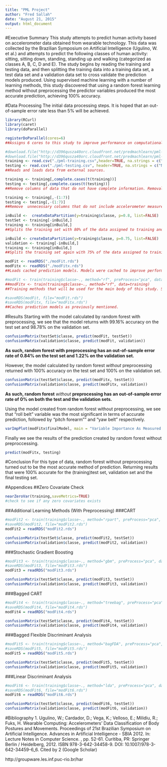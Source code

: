 ```yaml
---
title: "PML Project"
author: "Fred Sallah"
date: "August 21, 2015"
output: html_document
---
```

#Executive Summary
This study attempts to predict human activity based on accelerometer data obtained from wearable technology. This data was collected by the Brazilian Symposium on Artificial Intelligence (Ugulino, W. et al.) and attempts to predict the following classes of human activity: sitting, sitting down, standing, standing up and walking (categorized as classes A, B, C, D and E). The study begins by reading the training and testing data, and then splitting the training data into a training data set, a test data set and a validation data set to cross validate the prediction models produced. Using supervised machine learning with a number of learning methods, this study discovered that using a random forest learning method without preprocessing the predictor variables produced the most accurate prediction, achieving 100% accuracy.

#Data Processing
The initial data processing steps. It is hoped that an out-of-sample error rate less than 5% will be achieved. 
```r
library(RCurl)
library(caret)
library(doParallel)

registerDoParallel(cores=6) 
##Assigns 6 cores to this study to improve performance on computationally intensive tasks.

#download.file("http://d396qusza40orc.cloudfront.net/predmachlearn/pml-training.csv", destfile="./pml-training.csv")
#download.file("http://d396qusza40orc.cloudfront.net/predmachlearn/pml-testing.csv", destfile="./pml-testing.csv")
training <- read.csv("./pml-training.csv",header=TRUE, na.strings = c("NA", ""))
testing <- read.csv("./pml-testing.csv", header=TRUE, na.strings = c("NA", ""))
##Reads and loads data from external sources.

training <- training[,complete.cases(t(training))]
testing <- testing[,complete.cases(t(testing))]
##Remove columns of data that do not have complete information. Removal of NA's was selected as the mitigating solution rather than attempting to populate the missing values with averages or zeros, as the amount of incomplete data was extensive and artificially populating the data would have skewed the predicted results.

training <- training[,-(1:7)]
testing <- testing[,-(1:7)]
##Remove  unnecessary columns that do not include accelerometer measurements (i.e. subject names, row names and timestamps)

inBuild <-  createDataPartition(y=training$classe, p=0.8, list=FALSE)
testSet <- training[-inBuild,]
training <- training[inBuild,]
##Splits the training set with 80% of the data assigned to training and 20% assigned to another test set for cross validation.

inBuild <- createDataPartition(y=training$classe, p=0.75, list=FALSE)
validation <- training[-inBuild,]
training <- training[inBuild,]
##Splits the training set again with 75% of the data assigned to training and 25% assigned to a validation for cross validation. This results in a 60-20-20 split between training, testSet and validation respectively.

modFit <- readRDS("./modFit.rds")
modFitx <- readRDS("./modFitx.rds")
##Loads cached prediction models. Models were cached to improve performance due the computationally intensive task of calculating prediction models.

#modFit <- train(training$classe~., method="rf", preProcess="pca", data=training)
##modFitx <- train(training$classe~., method="rf", data=training)
##Training methods that will be used for the main body of this study. Specifically, modFit uses random forest with preprocessing and modFitx uses random forest without preprocessing. Random forest was found to be the learning method that returned the highest results. Additional learning methods were used. Please see the appendix for a list of them along with their results.

#saveRDS(modFit, file="modFit.rds")
#saveRDS(modFitx, file="modFitx.rds")
##Caches prediction models as previously mentioned.
```

#Results
Starting with the model calculated by random forest with preprocessing, we see that the model returns with 99.16% accuracy on the test set and 98.78% on the validation set.
```r
confusionMatrix(testSet$classe, predict(modFit, testSet))
confusionMatrix(validation$classe, predict(modFit, validation))
```
**As such, random forest with preprocessing has an out-of-sample error rate of 0.84% on the test set and 1.22% on the validation set.**

However, the model calculated by random forest *without* preprocessing returned with 100% accuracy on the test set and 100% on the validation set.
```r
confusionMatrix(testSet$classe, predict(modFitx, testSet))
confusionMatrix(validation$classe, predict(modFitx, validation))
```
**As such, random forest** *without* **preprocessing has an out-of-sample error rate of 0% on both the test and the validation sets.**

Using the model created from random forest without preprocessing, we see that "roll belt" variable was the most significant in terms of accurate prediction, followed by "pitch forearm"" and "yaw belt" respectively.
```r
varImpPlot(modFitx$finalModel, main = "Variable Importance As Measured By Random Forest")
```

Finally we see the results of the prediction created by random forest without preproccessing.
```r
predict(modFitx, testing)
```

#Conclusion
For this type of data, random forest without preprocessing turned out to be the most accurate method of prediction. Returning results that were 100% accurate for the (training)test set, validation set and the final testing set.

#Appendices
##Zero Covariate Check
```r
nearZeroVar(training,saveMetrics=TRUE) 
#check to see if any zero covariates exists
```

##Additional Learning Methods (With Preprocessing)
###CART
```r
#modFit2 <- train(training$classe~., method="rpart", preProcess="pca", data=training,verbose=FALSE)
#saveRDS(modFit2, file="modFit2.rds")
modFit2 = readRDS("modFit2.rds")

confusionMatrix(testSet$classe, predict(modFit2, testSet))
confusionMatrix(validation$classe, predict(modFit2, validation))
```

###Stochastic Gradient Boosting
```r
#modFit3 <- train(training$classe~., method="gbm", preProcess="pca", data=training,verbose=FALSE)
#saveRDS(modFit3, file="modFit3.rds")
modFit3 = readRDS("modFit3.rds")

confusionMatrix(testSet$classe, predict(modFit3, testSet))
confusionMatrix(validation$classe, predict(modFit3, validation))
```

###Bagged CART
```r
#modFit4 <- train(training$classe~., method="treebag", preProcess="pca", data=training)
#saveRDS(modFit4, file="modFit4.rds")
modFit4 = readRDS("modFit4.rds")

confusionMatrix(testSet$classe, predict(modFit4, testSet))
confusionMatrix(validation$classe, predict(modFit4, validation))
```

###Bagged Flexible Discriminant Analysis
```r
#modFit5 <- train(training$classe~., method="bagFDA", preProcess="pca", data=training)
#saveRDS(modFit5, file="modFit5.rds")
modFit5 = readRDS("modFit5.rds")

confusionMatrix(testSet$classe, predict(modFit5, testSet))
confusionMatrix(validation$classe, predict(modFit5, validation))
```

###Linear Discriminant Analysis
```r
#modFit6 <- train(training$classe~., method="lda", preProcess="pca", data=training)
#saveRDS(modFit6, file="modFit6.rds")
modFit6 = readRDS("modFit6.rds")

confusionMatrix(testSet$classe, predict(modFit6, testSet))
confusionMatrix(validation$classe, predict(modFit6, validation))
```

#Bibliography
1. Ugulino, W.; Cardador, D.; Vega, K.; Velloso, E.; Milidiu, R.; Fuks, H. Wearable Computing: Accelerometers' Data Classification of Body Postures and Movements. Proceedings of 21st Brazilian Symposium on Artificial Intelligence. Advances in Artificial Intelligence - SBIA 2012. In: Lecture Notes in Computer Science. , pp. 52-61. Curitiba, PR: Springer Berlin / Heidelberg, 2012. ISBN 978-3-642-34458-9. DOI: 10.1007/978-3-642-34459-6_6. 
Cited by 2 (Google Scholar) 

http://groupware.les.inf.puc-rio.br/har


